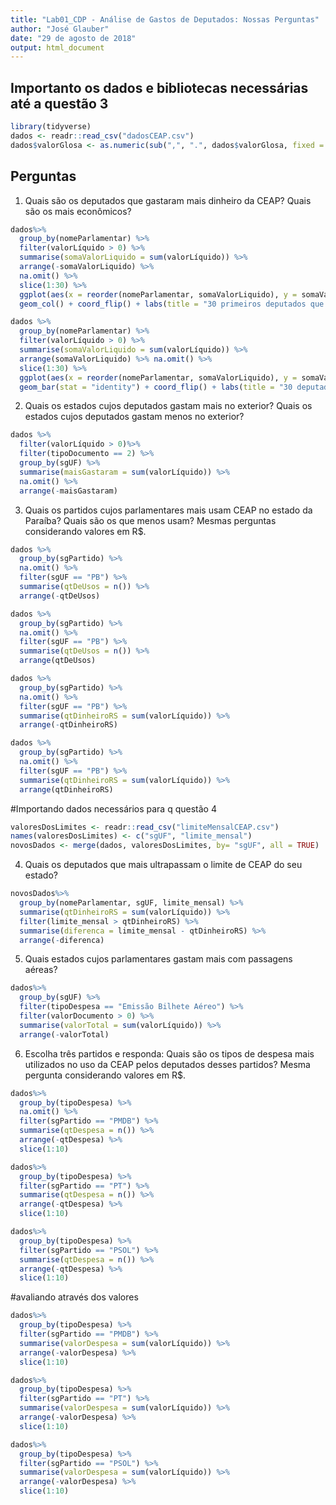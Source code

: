 ---
title: "Lab01_CDP - Análise de Gastos de Deputados: Nossas Perguntas"
author: "José Glauber"
date: "29 de agosto de 2018"
output: html_document
---

## Importanto os dados e bibliotecas necessárias até a questão 3

```{r, echo=FALSE}
library(tidyverse)
dados <- readr::read_csv("dadosCEAP.csv")
dados$valorGlosa <- as.numeric(sub(",", ".", dados$valorGlosa, fixed = TRUE))
```

## Perguntas

1) Quais são os deputados que gastaram mais dinheiro da CEAP? Quais são os mais econômicos?

```{r}
dados%>%
  group_by(nomeParlamentar) %>%
  filter(valorLíquido > 0) %>%
  summarise(somaValorLiquido = sum(valorLíquido)) %>%
  arrange(-somaValorLiquido) %>% 
  na.omit() %>%
  slice(1:30) %>%
  ggplot(aes(x = reorder(nomeParlamentar, somaValorLiquido), y = somaValorLiquido)) +
  geom_col() + coord_flip() + labs(title = "30 primeiros deputados que mais gastaram o dinheiro da CEAP", x = "Nome do deputado", y = "Soma dos gastos do deputado")
```

```{r}
dados %>%
  group_by(nomeParlamentar) %>%
  filter(valorLíquido > 0) %>%
  summarise(somaValorLiquido = sum(valorLíquido)) %>%
  arrange(somaValorLiquido) %>% na.omit() %>%
  slice(1:30) %>%
  ggplot(aes(x = reorder(nomeParlamentar, somaValorLiquido), y = somaValorLiquido)) +
  geom_bar(stat = "identity") + coord_flip() + labs(title = "30 deputados que menos gastaram o dinheiro da CEAP", x = "Nome do deputado", y = "Soma dos gastos do deputado") + scale_fill_brewer(palette = "Blues")
```

2) Quais os estados cujos deputados gastam mais no exterior? Quais os estados cujos deputados gastam menos no exterior?

```{r}
dados %>% 
  filter(valorLíquido > 0)%>%
  filter(tipoDocumento == 2) %>% 
  group_by(sgUF) %>% 
  summarise(maisGastaram = sum(valorLíquido)) %>% 
  na.omit() %>%
  arrange(-maisGastaram)
```

3) Quais os partidos cujos parlamentares mais usam CEAP no estado da Paraíba? Quais são os que menos usam? Mesmas perguntas considerando valores em R$.
```{r}
dados %>%
  group_by(sgPartido) %>% 
  na.omit() %>%
  filter(sgUF == "PB") %>% 
  summarise(qtDeUsos = n()) %>% 
  arrange(-qtDeUsos)
```

```{r}
dados %>%
  group_by(sgPartido) %>% 
  na.omit() %>%
  filter(sgUF == "PB") %>% 
  summarise(qtDeUsos = n()) %>% 
  arrange(qtDeUsos)
```

```{r}
dados %>%
  group_by(sgPartido) %>% 
  na.omit() %>%
  filter(sgUF == "PB") %>% 
  summarise(qtDinheiroRS = sum(valorLíquido)) %>% 
  arrange(-qtDinheiroRS)
```

```{r}
dados %>%
  group_by(sgPartido) %>% 
  na.omit() %>%
  filter(sgUF == "PB") %>% 
  summarise(qtDinheiroRS = sum(valorLíquido)) %>% 
  arrange(qtDinheiroRS)
```

#Importando dados necessários para q questão 4
```{r}
valoresDosLimites <- readr::read_csv("limiteMensalCEAP.csv")
names(valoresDosLimites) <- c("sgUF", "limite_mensal")
novosDados <- merge(dados, valoresDosLimites, by= "sgUF", all = TRUE)
```

4) Quais os deputados que mais ultrapassam o limite de CEAP do seu estado?

```{r}
novosDados%>% 
  group_by(nomeParlamentar, sgUF, limite_mensal) %>% 
  summarise(qtDinheiroRS = sum(valorLíquido)) %>% 
  filter(limite_mensal > qtDinheiroRS) %>% 
  summarise(diferenca = limite_mensal - qtDinheiroRS) %>% 
  arrange(-diferenca)
``` 

5) Quais estados cujos parlamentares gastam mais com passagens aéreas?

```{r}
dados%>% 
  group_by(sgUF) %>% 
  filter(tipoDespesa == "Emissão Bilhete Aéreo") %>% 
  filter(valorDocumento > 0) %>% 
  summarise(valorTotal = sum(valorLíquido)) %>% 
  arrange(-valorTotal)
```

6) Escolha três partidos e responda: Quais são os tipos de despesa mais utilizados no uso da CEAP pelos deputados desses partidos? Mesma pergunta considerando valores em R$.

```{r}
dados%>%
  group_by(tipoDespesa) %>%
  na.omit() %>% 
  filter(sgPartido == "PMDB") %>% 
  summarise(qtDespesa = n()) %>% 
  arrange(-qtDespesa) %>% 
  slice(1:10)
```

```{r}
dados%>%
  group_by(tipoDespesa) %>%
  filter(sgPartido == "PT") %>% 
  summarise(qtDespesa = n()) %>% 
  arrange(-qtDespesa) %>% 
  slice(1:10)
```

```{r}
dados%>%
  group_by(tipoDespesa) %>%
  filter(sgPartido == "PSOL") %>% 
  summarise(qtDespesa = n()) %>% 
  arrange(-qtDespesa) %>% 
  slice(1:10)
```

#avaliando através dos valores
```{r}
dados%>%
  group_by(tipoDespesa) %>%
  filter(sgPartido == "PMDB") %>% 
  summarise(valorDespesa = sum(valorLíquido)) %>% 
  arrange(-valorDespesa) %>% 
  slice(1:10)
```

```{r}
dados%>%
  group_by(tipoDespesa) %>%
  filter(sgPartido == "PT") %>% 
  summarise(valorDespesa = sum(valorLíquido)) %>% 
  arrange(-valorDespesa) %>% 
  slice(1:10)
```

```{r}
dados%>%
  group_by(tipoDespesa) %>%
  filter(sgPartido == "PSOL") %>% 
  summarise(valorDespesa = sum(valorLíquido)) %>% 
  arrange(-valorDespesa) %>% 
  slice(1:10)
```